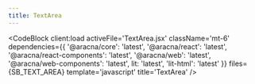 ```yaml
---
title: TextArea
---
```



<TextAreaComponentBlock client:load />

<CodeBlock
  client:load
  activeFile='TextArea.jsx'
  className='mt-6'
  dependencies={{
    '@aracna/core': 'latest',
    '@aracna/react': 'latest',
    '@aracna/react-components': 'latest',
    '@aracna/web': 'latest',
    '@aracna/web-components': 'latest',
    lit: 'latest',
    'lit-html': 'latest'
  }}
  files={SB_TEXT_AREA}
  template='javascript'
  title='TextArea'
/>
